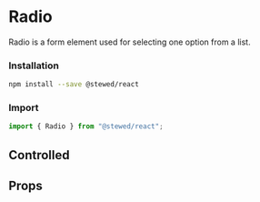 
# Radio

Radio is a form element used for selecting one option from a list.

### Installation

```bash
npm install --save @stewed/react
```

### Import

```js
import { Radio } from "@stewed/react";
```

<Meta of={RadioStories} />

## Controlled

<Canvas of={RadioStories.Controlled} />

## Props

<ArgTypes of={RadioStories} />
